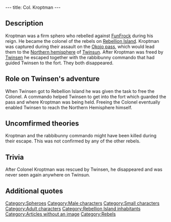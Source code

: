 ---
title: Col. Kroptman
---

{{Character|
Name=Kroptman|
Image=Kroptman.gif|
Race=[[Sphero]]|
Gender=Male|
Size=Small|
Age=Adult}}

{{Quote|
Quote=Hey quetch, hell of a job. If you'd like to carry on down the corridor and, try to open the hatch at the end of the hall.|
Character=Colonel Kroptman}}

==Description==
Kroptman was a firm sphero who rebelled against [[FunFrock]] during his reign. He became the colonel of the rebels on [[Rebellion Island]]. Kroptman was captured during their assault on the [[Okojo pass]], which would lead them to the [[Northern hemisphere]] of [[Twinsun]]. After Kroptman was freed by [[Twinsen]] he escaped together with the rabbibunny commando that had guided Twinsen to the fort. They both disappeared.

==Role on Twinsen's adventure==
When Twinsen got to Rebellion Island he was given the task to free the Colonel. A commando helped Twinsen to get into the fort which guarded the pass and where Kroptman was being held. Freeing the Colonel eventually enabled Twinsen to reach the Northern Hemisphere himself.

==Uncomfirmed theories==
Kroptman and the rabbibunny commando might have been killed during their escape. This was not confirmed by any of the other rebels.

==Trivia==
After Colonel Kroptman was rescued by Twinsen, he disappeared and was never seen again anywhere on Twinsun.

==Additional quotes==
{{Quote|
Quote=You must be Twinsen. Like you, we have rebelled against that madman FunFrock - and you saw what's left of the city. We don't believe that the Northern hemisphere has become uninhabitable like the propaganda says it has. There may even be some survivors living there who refused to be deported. This is why we have decided to take the road leading to the Okojo pass by force. It leads to the Northern hemisphere. Unfortunately, our leader, Colonel Kroptman, was captured during the attack. We believe that he is still being held in the small fort that guards the pass. Help us free him by raiding the fort. You will be able to get to the Northern hemisphere if you do so. Go back to the hangar, there is a commando waiting for you in the boat.|
Character=Leader of the rebels}}
{{Quote|
Quote=You're a real hero, Twinsen ! Well uh ... I mean, thanks for freeing Colonel Kroptman.|
Character=Rebel rabbibunny}}

[[Category:Spheroes]]
[[Category:Male characters]]
[[Category:Small characters]]
[[Category:Adult characters]]
[[Category:Rebellion Island inhabitants]]
[[Category:Articles without an image]]
[[Category:Rebels]]